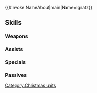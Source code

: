 {{#invoke:NameAbout|main|Name=Ignatz}}{{HeroPage Tabs}}
{{Hero Infobox
|Name=Ignatz
|Title=Snowscape Artist
|WeaponType=Colorless Bow
|MoveType=Armored
|Origin=Fire Emblem: Three Houses
|Gender=Male
|actorEN=Christian La Monte
|actorJP=矢野奨吾
|artist=ネコモチ
|additionDate=December 16, 2021
|releaseDate=December 16, 2021
|cv1=12
|cv2=400400
|TagID=冬祭イグナーツ
|InternalID=748
|Properties=limited,tempest,specDisplay,hat,tiara
|description=A student at Garreg Mach Monastery who has come to participate in the winter festival in search of a landscape he has yet to see. Appears in Fire Emblem: Three Houses.
}}
{{Stats Page
|Lv1HP=20|Lv1ATK=7|Lv1SPD=12|Lv1DEF=7|Lv1RES=9
|GRHP=50|GRATK=65|GRSPD=65|GRDEF=55|GRRES=65
}}
==Skills==
===Weapons===
{{Weapons Table
|weapon1=Iron Bow
|weapon1Default=1
|weapon1Unlock=1
|weapon2=Steel Bow
|weapon2Default=2
|weapon2Unlock=2
|weapon3=Tannenbow
|weapon3Default=3
|weapon3Unlock=3
|weapon4=Tannenbow+
|weapon4Default=5
|weapon4Unlock=5
}}
===Assists===
{{Assists Table
|assist1=Rally Speed
|assist1Default=4
|assist1Unlock=3
|assist2=Rally Atk/Spd
|assist2Unlock=4
}}
===Specials===
{{Specials Table}}
===Passives===
{{Passives Table
|passiveA1=Spd/Def Form 1
|passiveA2=Spd/Def Form 2
|passiveA3=Spd/Def Form 3
|passiveA1Unlock=3
|passiveA2Unlock=4
|passiveA3Unlock=5
|passiveC1=Def Tactic 1
|passiveC2=Def Tactic 2
|passiveC3=Def Tactic 3
|passiveC1Unlock=1
|passiveC2Unlock=2
|passiveC3Unlock=4
}}
{{Heroes Navbox}}
[[Category:Christmas units]]